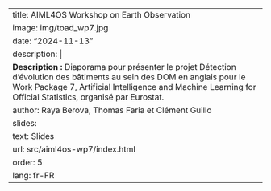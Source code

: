 ---
title: AIML4OS Workshop on Earth Observation
image: img/toad_wp7.jpg
date: "2024-11-13"
description: |
  <b>Description :</b> Diaporama pour présenter le projet Détection d'évolution des bâtiments au sein des DOM en anglais pour le Work Package 7, Artificial Intelligence and Machine Learning for Official Statistics, organisé par Eurostat.
author: Raya Berova, Thomas Faria et Clément Guillo
slides:
  text: Slides
  url: src/aiml4os-wp7/index.html
order: 5
lang: fr-FR
---
